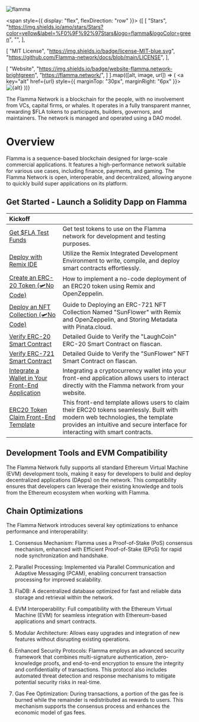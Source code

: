 
![flamma](/banner.png)

<span style={{ display: "flex", flexDirection: "row" }}>
{[
  [
    "Stars",
    "https://img.shields.io/amo/stars/Stars?color=yellow&label=%F0%9F%92%97Stars&logo=flamma&logoColor=green",
    "",
  ],

  [
    "MIT License",
    "https://img.shields.io/badge/license-MIT-blue.svg",
    "https://github.com/Flamma-network/docs/blob/main/LICENSE",
  ],

  [
    "Website",
    "https://img.shields.io/badge/website-flamma.network-brightgreen",
    "https://flamma.network/",
  ]
].map(([alt, image, url]) => (
  <a key="alt" href={url} style={{ marginTop: "30px", marginRight: "6px" }}>
      <img src={image} alt={alt} />
  </a>
))}
</span>
 
<Callout type="info" emoji="🍔">
  The Flamma Network is a blockchain for the people, with no involvement from VCs, capital firms, or whales. It operates in a fully transparent manner, rewarding $FLA tokens to participants, builders, governors, and maintainers. The network is managed and operated using a DAO model.
</Callout>

# Overview
 
Flamma is a sequence-based blockchain designed for large-scale commercial applications. It features a high-performance network suitable for various use cases, including finance, payments, and gaming. The Flamma Network is open, interoperable, and decentralized, allowing anyone to quickly build super applications on its platform.

## Get Started - Launch a Solidity Dapp on Flamma

| Kickoff   |  |
| :----- | :---- |
| [Get $FLA Test Funds](https://flafaucet.dev/)     |  Get test tokens to use on the Flamma network for development and testing purposes.   |
| [Deploy with Remix IDE](/QuickDappDeploy/remixide.mdx) | Utilize the Remix Integrated Development Environment to write, compile, and deploy smart contracts effortlessly.  |
| [Create an ERC-20 Token (🛩️No Code)](/QuickDappDeploy/erc20.mdx) | How to implement a no-code deployment of an ERC20 token using Remix and OpenZeppelin.  |
| [Deploy an NFT Collection (🛩️No Code)](/QuickDappDeploy/erc721.mdx) | Guide to Deploying an ERC-721 NFT Collection Named "SunFlower" with Remix and OpenZeppelin, and Storing Metadata with Pinata.cloud.  |
| [Verify ERC-20 Smart Contract](/QuickDappDeploy/verify/verify20.mdx) | Detailed Guide to Verify the "LaughCoin" ERC-20 Smart Contract on flascan.  |
| [Verify ERC-721 Smart Contract](/QuickDappDeploy/verify/verify721.mdx) | Detailed Guide to Verify the "SunFlower" NFT Smart Contract on flascan.  |
| [Integrate a Wallet in Your Front-End Application]() | Integrating a cryptocurrency wallet into your front-end application allows users to interact directly with the Flamma network from your website.  |
| [ERC20 Token Claim Front-End Template]() | This front-end template allows users to claim their ERC20 tokens seamlessly. Built with modern web technologies, the template provides an intuitive and secure interface for interacting with smart contracts.  |

## Development Tools and EVM Compatibility

The Flamma Network fully supports all standard Ethereum Virtual Machine (EVM) development tools, making it easy for developers to build and deploy decentralized applications (DApps) on the network. This compatibility ensures that developers can leverage their existing knowledge and tools from the Ethereum ecosystem when working with Flamma.

<XCards>

  <XCard Icon={MetamaskIcon} title="Metamask" desc="A browser extension wallet that allows users to interact with DApps directly from their browsers. It supports the Flamma Network for seamless integration."  href='https://metamask.io/' newtab>
  </XCard>
  
  <XCard Icon={RemixIcon} title="Remix IDE" desc="An online integrated development environment for writing, compiling, and deploying smart contracts."  href='https://remix.ethereum.org/' newtab>
  </XCard>

  <XCard Icon={SoliditylangIcon} title="Solidity" desc="The most widely-used programming language for writing Ethereum smart contracts."  href='https://soliditylang.org/' newtab>
  </XCard>

  <XCard Icon={TruffleIcon} title="Truffle Suite" desc="A development framework for Ethereum that provides a suite of tools for smart contract development, testing, and deployment." href='https://archive.trufflesuite.com/' newtab fill="white">
  </XCard>

  <XCard Icon={OpenZeppelinIcon} title="OpenZeppelin" desc="A library of modular, reusable smart contracts for Ethereum, focused on security."  href='https://www.openzeppelin.com/' newtab>
  </XCard>

  <XCard Icon={HardhatIcon} title="Hardhat" desc="A flexible and extensible development environment for Ethereum that simplifies smart contract development and testing."  href='https://hardhat.org/' newtab>
  </XCard>

   <XCard Icon={Web3jsIcon} title="Web3.js" desc="A JavaScript library that enables developers to interact with the Ethereum blockchain. It can be used for deploying smart contracts, sending transactions, and more."  href='https://web3js.readthedocs.io/en/v1.10.0/' newtab>
  </XCard>

  <XCard Icon={EthersIcon} title="Ethers.js" desc="A library for interacting with the Ethereum blockchain and its ecosystem. It is designed to be a complete and compact library for managing Ethereum wallets and smart contracts."  href='https://docs.ethers.org/v5/' newtab>
  </XCard>

</XCards>

## Chain Optimizations

The Flamma Network introduces several key optimizations to enhance performance and interoperability:

1. Consensus Mechanism: Flamma uses a Proof-of-Stake (PoS) consensus mechanism, enhanced with Efficient Proof-of-Stake (EPoS) for rapid node synchronization and handshake.

2. Parallel Processing: Implemented via Parallel Communication and Adaptive Messaging (PCAM), enabling concurrent transaction processing for improved scalability.

3. FlaDB: A decentralized database optimized for fast and reliable data storage and retrieval within the network.

4. EVM Interoperability: Full compatibility with the Ethereum Virtual Machine (EVM) for seamless integration with Ethereum-based applications and smart contracts.

5. Modular Architecture: Allows easy upgrades and integration of new features without disrupting existing operations.

6. Enhanced Security Protocols: Flamma employs an advanced security framework that combines multi-signature authentication, zero-knowledge proofs, and end-to-end encryption to ensure the integrity and confidentiality of transactions. This protocol also includes automated threat detection and response mechanisms to mitigate potential security risks in real-time.

7. Gas Fee Optimization: During transactions, a portion of the gas fee is burned while the remainder is redistributed as rewards to users. This mechanism supports the consensus process and enhances the economic model of gas fees.
